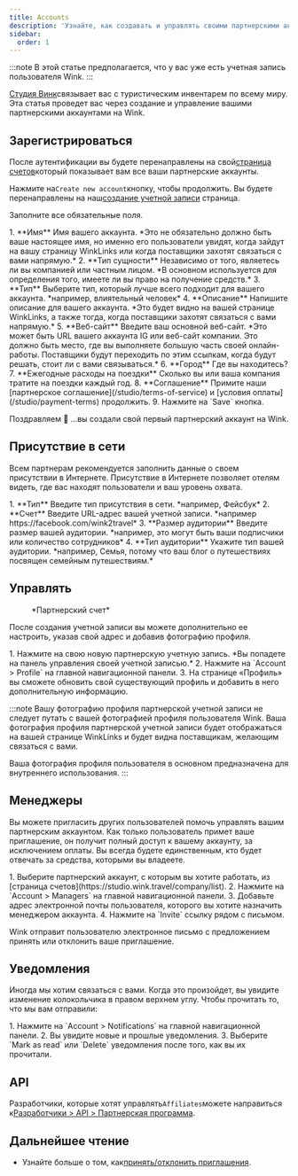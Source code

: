 ```yaml
---
title: Accounts
description: 'Узнайте, как создавать и управлять своими партнерскими аккаунтами на Wink.'
sidebar:
  order: 1
---
```


:::note
В этой статье предполагается, что у вас уже есть учетная запись пользователя Wink.
:::

[Студия Винк](https://studio.wink.travel)связывает вас с туристическим инвентарем по всему миру. Эта статья проведет вас через создание и управление вашими партнерскими аккаунтами на Wink.

## Зарегистрироваться

После аутентификации вы будете перенаправлены на свой[страница счетов](https://studio.wink.travel/company/list)который показывает вам все ваши партнерские аккаунты.

Нажмите на`Create new account`кнопку, чтобы продолжить. Вы будете перенаправлены на наш[создание учетной записи](https://studio.wink.travel/company/create) страница.

Заполните все обязательные поля.

<Steps>
  1. **Имя** Имя вашего аккаунта. *Это не обязательно должно быть ваше настоящее имя, но именно его пользователи увидят, когда зайдут на вашу страницу WinkLinks или когда поставщики захотят связаться с вами напрямую.*
  2. **Тип сущности** Независимо от того, являетесь ли вы компанией или частным лицом. *В основном используется для определения того, имеете ли вы право на получение средств.*
  3. **Тип** Выберите тип, который лучше всего подходит для вашего аккаунта. *например, влиятельный человек*
  4. **Описание** Напишите описание для вашего аккаунта. *Это будет видно на вашей странице WinkLinks, а также тогда, когда поставщики захотят связаться с вами напрямую.*
  5. **Веб-сайт** Введите ваш основной веб-сайт. *Это может быть URL вашего аккаунта IG или веб-сайт компании. Это должно быть место, где вы выполняете большую часть своей онлайн-работы. Поставщики будут переходить по этим ссылкам, когда будут решать, стоит ли с вами связываться.*
  6. **Город** Где вы находитесь?
  7. **Ежегодные расходы на поездки** Сколько вы или ваша компания тратите на поездки каждый год.
  8. **Соглашение** Примите наши [партнерское соглашение](/studio/terms-of-service) и [условия оплаты](/studio/payment-terms) продолжить.
  9. Нажмите на `Save` кнопка.
</Steps>


Поздравляем 🎉 ...вы создали свой первый партнерский аккаунт на Wink.

## Присутствие в сети

Всем партнерам рекомендуется заполнить данные о своем присутствии в Интернете. Присутствие в Интернете позволяет отелям видеть, где вас находят пользователи и ваш уровень охвата.

<Steps>
  1. **Тип** Введите тип присутствия в сети. *например, Фейсбук*
  2. **Счет** Введите URL-адрес вашей учетной записи. *например https://facebook.com/wink2travel*
  3. **Размер аудитории** Введите размер вашей аудитории. *например, это могут быть ваши подписчики или количество сотрудников*
  4. **Тип аудитории** Укажите тип вашей аудитории. *например, Семья, потому что ваш блог о путешествиях посвящен семейным путешествиям.*
</Steps>


## Управлять

<figure>
  <CloudinaryImage width="350" height="448" resize="scale" quality="best" alt="Партнерский счет" src="academy/affiliate-account" errorImage="noimage_opaque_nyrtl0.png" />

  <figcaption>*Партнерский счет*</figcaption>
</figure>


После создания учетной записи вы можете дополнительно ее настроить, указав свой адрес и добавив фотографию профиля.

<Steps>
  1. Нажмите на свою новую партнерскую учетную запись. *Вы попадете на панель управления своей учетной записью.*
  2. Нажмите на `Account > Profile` на главной навигационной панели.
  3. На странице «Профиль» вы сможете обновить свой существующий профиль и добавить в него дополнительную информацию.
</Steps>


:::note
Вашу фотографию профиля партнерской учетной записи не следует путать с вашей фотографией профиля пользователя Wink. Ваша фотография профиля партнерской учетной записи будет отображаться на вашей странице WinkLinks и будет видна поставщикам, желающим связаться с вами.

Ваша фотография профиля пользователя в основном предназначена для внутреннего использования.
:::

## Менеджеры

Вы можете пригласить других пользователей помочь управлять вашим партнерским аккаунтом. Как только пользователь примет ваше приглашение, он получит полный доступ к вашему аккаунту, за исключением оплаты. Вы всегда будете единственным, кто будет отвечать за средства, которыми вы владеете.

<Steps>
  1. Выберите партнерский аккаунт, с которым вы хотите работать, из [страница счетов](https://studio.wink.travel/company/list).
  2. Нажмите на `Account > Managers` на главной навигационной панели.
  3. Добавьте адрес электронной почты пользователя, которого вы хотите назначить менеджером аккаунта.
  4. Нажмите на `Invite` ссылку рядом с письмом.
</Steps>


Wink отправит пользователю электронное письмо с предложением принять или отклонить ваше приглашение.

## Уведомления

Иногда мы хотим связаться с вами. Когда это произойдет, вы увидите изменение колокольчика в правом верхнем углу.
Чтобы прочитать то, что мы вам отправили:

<Steps>
  1. Нажмите на `Account > Notifications` на главной навигационной панели.
  2. Вы увидите новые и прошлые уведомления.
  3. Выберите `Mark as read` или `Delete` уведомления после того, как вы их прочитали.
</Steps>


## API

Разработчики, которые хотят управлять`Affiliates`можете направиться к[Разработчики > API > Партнерская программа](/developers/apis/#affiliate-api).

## Дальнейшее чтение

* Узнайте больше о том, как[принять/отклонить приглашения](/user/invites).

